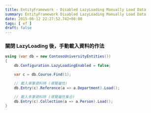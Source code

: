 ```yaml
---
title: EntityFramework - Disabled LazyLoading Manually Load Data
summary: EntityFramework Disabled LazyLoading Manually Load Data
date: 2015-06-12 22:27:52.742+08:00
tags: [ ef ]
draft: false
---
```


### 關閉 LazyLoading 後，手動載入資料的作法

```csharp
using (var db = new ContosoUniversityEntities())  
{
    db.Configuration.LazyLoadingEnabled = false;

    var c = db.Course.Find(1);

    // 載入單筆資料時 (導覽屬性)
    db.Entry(c).Reference(a => a.Department).Load();

    // 載入多筆資料時 (導覽屬性集合)
    db.Entry(c).Collection(a => a.Person).Load();
}
```